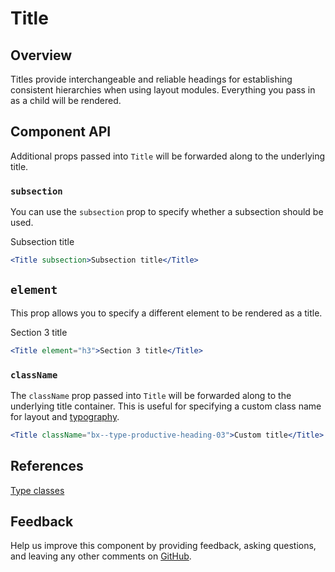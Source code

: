 
# Title

## Overview

Titles provide interchangeable and reliable headings for establishing consistent hierarchies when using layout modules. Everything you pass in as a child will be rendered.

<Canvas>
  <Story id="patterns-unstable-layout-modules-title--default" />
</Canvas>

## Component API

<ArgsTable />

Additional props passed into `Title` will be forwarded along to the underlying title.

### `subsection`

You can use the `subsection` prop to specify whether a subsection should be used.

<Default subsection>Subsection title</Default>

```jsx
<Title subsection>Subsection title</Title>
```

## `element`

This prop allows you to specify a different element to be rendered as a title.

<Default element="h3">Section 3 title</Default>

```jsx
<Title element="h3">Section 3 title</Title>
```

### `className`

The `className` prop passed into `Title` will be forwarded along to the underlying title container. This is useful for specifying a custom class name for layout and [typography](#references).

```jsx
<Title className="bx--type-productive-heading-03">Custom title</Title>
```

## References

[Type classes](https://github.com/carbon-design-system/carbon/tree/master/packages/type#type-classes)

## Feedback

Help us improve this component by providing feedback, asking questions, and leaving any other comments on [GitHub](https://github.com/carbon-design-system/ibm-security/edit/dev/src/components/UNSTABLE__Layout/LayoutModules/Title/index.mdx).
